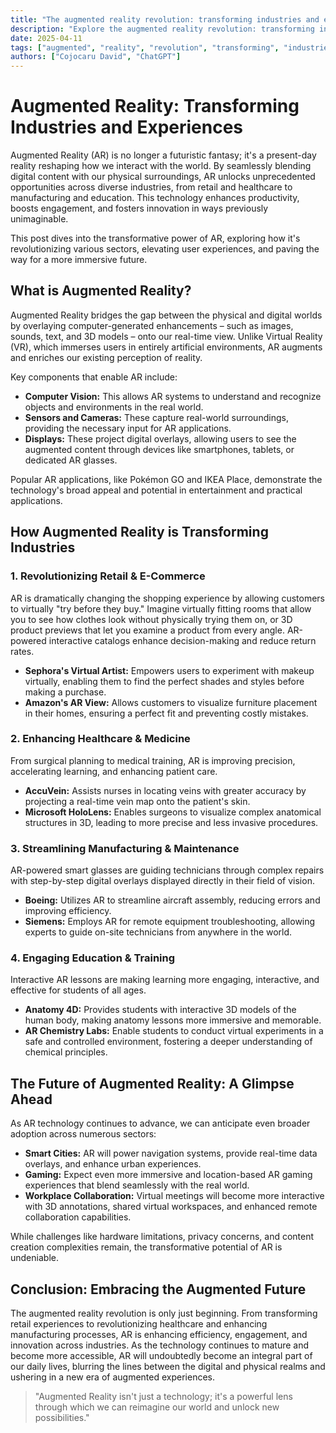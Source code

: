 ```yaml
---
title: "The augmented reality revolution: transforming industries and experiences"
description: "Explore the augmented reality revolution: transforming industries and experiences in this detailed guide, offering insights, strategies, and practical tips to enhance your understanding and application of the topic."
date: 2025-04-11
tags: ["augmented", "reality", "revolution", "transforming", "industries", "experiences"]
authors: ["Cojocaru David", "ChatGPT"]
---
```


# Augmented Reality: Transforming Industries and Experiences

Augmented Reality (AR) is no longer a futuristic fantasy; it's a present-day reality reshaping how we interact with the world. By seamlessly blending digital content with our physical surroundings, AR unlocks unprecedented opportunities across diverse industries, from retail and healthcare to manufacturing and education. This technology enhances productivity, boosts engagement, and fosters innovation in ways previously unimaginable.

This post dives into the transformative power of AR, exploring how it's revolutionizing various sectors, elevating user experiences, and paving the way for a more immersive future.

## What is Augmented Reality?

Augmented Reality bridges the gap between the physical and digital worlds by overlaying computer-generated enhancements – such as images, sounds, text, and 3D models – onto our real-time view. Unlike Virtual Reality (VR), which immerses users in entirely artificial environments, AR augments and enriches our existing perception of reality.

Key components that enable AR include:

- **Computer Vision:** This allows AR systems to understand and recognize objects and environments in the real world.
- **Sensors and Cameras:** These capture real-world surroundings, providing the necessary input for AR applications.
- **Displays:** These project digital overlays, allowing users to see the augmented content through devices like smartphones, tablets, or dedicated AR glasses.

Popular AR applications, like Pokémon GO and IKEA Place, demonstrate the technology's broad appeal and potential in entertainment and practical applications.

## How Augmented Reality is Transforming Industries

### 1. Revolutionizing Retail & E-Commerce

AR is dramatically changing the shopping experience by allowing customers to virtually "try before they buy." Imagine virtually fitting rooms that allow you to see how clothes look without physically trying them on, or 3D product previews that let you examine a product from every angle. AR-powered interactive catalogs enhance decision-making and reduce return rates.

- **Sephora's Virtual Artist:** Empowers users to experiment with makeup virtually, enabling them to find the perfect shades and styles before making a purchase.
- **Amazon's AR View:** Allows customers to visualize furniture placement in their homes, ensuring a perfect fit and preventing costly mistakes.

### 2. Enhancing Healthcare & Medicine

From surgical planning to medical training, AR is improving precision, accelerating learning, and enhancing patient care.

- **AccuVein:** Assists nurses in locating veins with greater accuracy by projecting a real-time vein map onto the patient's skin.
- **Microsoft HoloLens:** Enables surgeons to visualize complex anatomical structures in 3D, leading to more precise and less invasive procedures.

### 3. Streamlining Manufacturing & Maintenance

AR-powered smart glasses are guiding technicians through complex repairs with step-by-step digital overlays displayed directly in their field of vision.

- **Boeing:** Utilizes AR to streamline aircraft assembly, reducing errors and improving efficiency.
- **Siemens:** Employs AR for remote equipment troubleshooting, allowing experts to guide on-site technicians from anywhere in the world.

### 4. Engaging Education & Training

Interactive AR lessons are making learning more engaging, interactive, and effective for students of all ages.

- **Anatomy 4D:** Provides students with interactive 3D models of the human body, making anatomy lessons more immersive and memorable.
- **AR Chemistry Labs:** Enable students to conduct virtual experiments in a safe and controlled environment, fostering a deeper understanding of chemical principles.

## The Future of Augmented Reality: A Glimpse Ahead

As AR technology continues to advance, we can anticipate even broader adoption across numerous sectors:

- **Smart Cities:** AR will power navigation systems, provide real-time data overlays, and enhance urban experiences.
- **Gaming:** Expect even more immersive and location-based AR gaming experiences that blend seamlessly with the real world.
- **Workplace Collaboration:** Virtual meetings will become more interactive with 3D annotations, shared virtual workspaces, and enhanced remote collaboration capabilities.

While challenges like hardware limitations, privacy concerns, and content creation complexities remain, the transformative potential of AR is undeniable.

## Conclusion: Embracing the Augmented Future

The augmented reality revolution is only just beginning. From transforming retail experiences to revolutionizing healthcare and enhancing manufacturing processes, AR is enhancing efficiency, engagement, and innovation across industries. As the technology continues to mature and become more accessible, AR will undoubtedly become an integral part of our daily lives, blurring the lines between the digital and physical realms and ushering in a new era of augmented experiences.

> "Augmented Reality isn't just a technology; it's a powerful lens through which we can reimagine our world and unlock new possibilities."
